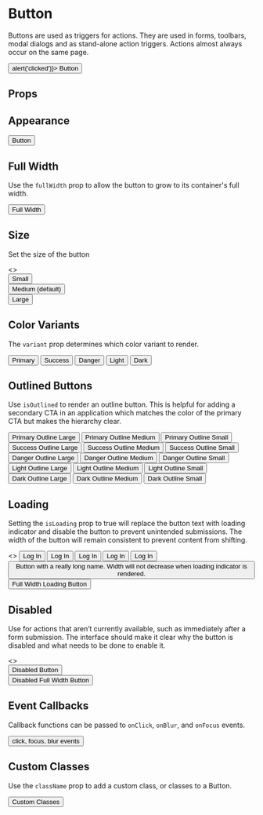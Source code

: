 
<Meta
  title="Components/Button"
  component={Button}
/>

# Button

Buttons are used as triggers for actions.
They are used in forms, toolbars, modal dialogs and as stand-alone action triggers.
Actions almost always occur on the same page.

<Canvas isExpanded>
  <Button onClick={() => alert('clicked')}>
    Button
  </Button>
</Canvas>

## Props

<ArgsTable of={Button} />

## Appearance

<Canvas>
  <Story name="Button">
     <Button>
      Button
    </Button>
  </Story>
</Canvas>

## Full Width

Use the `fullWidth` prop to allow the button to grow to its container's full width.

<Canvas>
  <Story name="Full Width">
    <Button fullWidth>
      Full Width
    </Button>
  </Story>
</Canvas>

## Size

Set the size of the button

<Canvas>
  <Story name="Size">
    <>
    <div style={{ marginBottom: '1rem'}}>
      <Button size="sm">
        Small
      </Button>
    </div>
    <div style={{ marginBottom: '1rem'}}>
      <Button>
        Medium (default)
      </Button>
    </div>
    <div>
      <Button size="lg">
        Large
      </Button>
    </div>
    </>
  </Story>
</Canvas>

## Color Variants

The `variant` prop determines which color variant to render.

<Canvas>
  <Story name="Colors">
    <Box childGap="sm" className="m-bottom-md" direction="row">
      <Button variant="primary" className="m-right-sm">
        Primary
      </Button>
      <Button variant="success">
        Success
      </Button>
      <Button variant="danger">
        Danger
      </Button>
      <Button variant="light">
        Light
      </Button>
      <Button variant="dark">
        Dark
      </Button>
    </Box>
  </Story>
</Canvas>

## Outlined Buttons

Use `isOutlined` to render an outline button. This is helpful for adding a secondary CTA in an application which matches
the color of the primary CTA but makes the hierarchy clear.

<Canvas>
  <Story name="Outlined">
    <div className="m-bottom-md p-sm background-color-light">
      <Button variant="primary" isOutlined size="lg" className="m-right-sm">
        Primary Outline Large
      </Button>
      <Button variant="primary" isOutlined className="m-right-sm">
        Primary Outline Medium
      </Button>
      <Button variant="primary" isOutlined size="sm">
        Primary Outline Small
      </Button>
    </div>
    <div className="m-bottom-md p-sm background-color-light">
      <Button variant="success" isOutlined size="lg" className="m-right-sm">
        Success Outline Large
      </Button>
      <Button variant="success" isOutlined className="m-right-sm">
        Success Outline Medium
      </Button>
      <Button variant="success" isOutlined size="sm">
        Success Outline Small
      </Button>
    </div>
    <div className="m-bottom-md p-sm background-color-light">
      <Button variant="danger" isOutlined size="lg" className="m-right-sm">
        Danger Outline Large
      </Button>
      <Button variant="danger" isOutlined className="m-right-sm">
        Danger Outline Medium
      </Button>
      <Button variant="danger" isOutlined size="sm">
        Danger Outline Small
      </Button>
    </div>
    <div className="m-bottom-md p-sm background-color-dark">
      <Button variant="light" isOutlined size="lg" className="m-right-sm">
        Light Outline Large
      </Button>
      <Button variant="light" isOutlined className="m-right-sm">
        Light Outline Medium
      </Button>
      <Button variant="light" isOutlined size="sm">
        Light Outline Small
      </Button>
    </div>
    <div className="m-bottom-md p-sm background-color-light">
      <Button variant="dark" isOutlined size="lg" className="m-right-sm">
        Dark Outline Large
      </Button>
      <Button variant="dark" isOutlined className="m-right-sm">
        Dark Outline Medium
      </Button>
      <Button variant="dark" isOutlined size="sm">
        Dark Outline Small
      </Button>
    </div>
  </Story>
</Canvas>

## Loading

Setting the `isLoading` prop to true will replace the button text with loading indicator and disable the button to prevent unintended submissions.
The width of the button will remain consistent to prevent content from shifting.

<Canvas>
  <Story name="Loading">
    <>
      <Box childGap="sm" direction="row" className="m-bottom-md">
        <Button isLoading isOutlined>
          Log  In
        </Button>
        <Button isLoading variant="success">
          Log  In
        </Button>
        <Button isLoading variant="danger">
          Log  In
        </Button>
        <Button isLoading variant="light">
          Log  In
        </Button>
        <Button isLoading variant="dark">
          Log  In
        </Button>
      </Box>
      <div style={{ marginBottom: '1rem' }}>
        <Button isLoading>
          Button with a really long name. Width will not decrease when loading indicator is rendered.
        </Button>
      </div>
      <div style={{ marginBottom: '1rem' }}>
        <Button fullWidth isLoading>
          Full Width Loading Button
        </Button>
      </div>
    </>
  </Story>
</Canvas>

## Disabled

Use for actions that aren’t currently available, such as immediately after a form submission.
The interface should make it clear why the button is disabled and what needs to be done to enable it.

<Canvas>
  <Story name="Disabled">
    <>
    <div style={{ marginBottom: '1rem' }}>
      <Button isDisabled>
        Disabled Button
      </Button>
    </div>
    <div style={{ marginBottom: '1rem' }}>
      <Button fullWidth isDisabled>
        Disabled Full Width Button
      </Button>
    </div>
    </>
  </Story>
</Canvas>

## Event Callbacks

Callback functions can be passed to `onClick`, `onBlur`, and `onFocus` events.

<Canvas>
  <Story name="Event Callbacks">
    <Button
      onBlur={action('blur')}
      onClick={action('click')}
      onFocus={action('focus')}
    >
      click, focus, blur events
    </Button>
  </Story>
</Canvas>

## Custom Classes

Use the `className` prop to add a custom class, or classes to a Button.

<Canvas>
  <Story name="Custom Classes">
    <Button className="background-color-secondary">
      Custom Classes
    </Button>
  </Story>
</Canvas>
